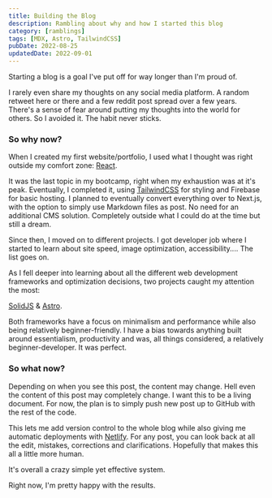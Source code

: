 ```yaml
---
title: Building the Blog
description: Rambling about why and how I started this blog
category: [ramblings]
tags: [MDX, Astro, TailwindCSS]
pubDate: 2022-08-25
updatedDate: 2022-09-01
---
```


Starting a blog is a goal I've put off for way longer than I'm proud of.

I rarely even share my thoughts on any social media platform. A random retweet here or there and a few reddit post spread over a few years. There's a sense of fear around putting my thoughts into the world for others.
So I avoided it. The habit never sticks.

### So why now?

When I created my first website/portfolio, I used what I thought was right outside my comfort zone: [React](https://reactjs.org/).

It was the last topic in my bootcamp, right when my exhaustion was at it's peak. Eventually, I completed it, using [TailwindCSS](https://tailwindcss.com/) for styling and Firebase for basic hosting. I planned to eventually convert everything over to Next.js, with the option to simply use Markdown files as post. No need for an additional CMS solution. Completely outside what I could do at the time but still a dream.

Since then, I moved on to different projects. I got developer job where I started to learn about site speed, image optimization, accessibility.... The list goes on.

As I fell deeper into learning about all the different web development frameworks and optimization decisions, two projects caught my attention the most:

[SolidJS](https://www.solidjs.com/) & [Astro](https://astro.build/).

Both frameworks have a focus on minimalism and performance while also being relatively beginner-friendly. I have a bias towards anything built around essentialism, productivity and was, all things considered, a relatively beginner-developer. It was perfect.

### So what now?

Depending on when you see this post, the content may change. Hell even the content of this post may completely change. I want this to be a living document. For now, the plan is to simply push new post up to GitHub with the rest of the code.

This lets me add version control to the whole blog while also giving me automatic deployments with [Netlify](https://www.netlify.com/). For any post, you can look back at all the edit, mistakes, corrections and clarifications. Hopefully that makes this all a little more human.

It's overall a crazy simple yet effective system.

Right now, I'm pretty happy with the results.

